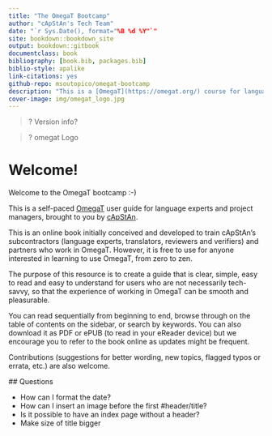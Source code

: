 ```yaml
---
title: "The OmegaT Bootcamp"
author: "cApStAn's Tech Team"
date: "`r Sys.Date(), format="%B %d %Y"`"
site: bookdown::bookdown_site
output: bookdown::gitbook
documentclass: book
bibliography: [book.bib, packages.bib]
biblio-style: apalike
link-citations: yes
github-repo: msoutopico/omegat-bootcamp
description: "This is a [OmegaT](https://omegat.org/) course for language experts and project managers written using the bookdown package to write a book. The output format for this example is bookdown::gitbook."
cover-image: img/omegat_logo.jpg
---
```


>? Version info?

>? omegat Logo

# Welcome! {-}

Welcome to the OmegaT bootcamp :-)

[//]: # ![](img/omegat_logo.jpg)

This is a self-paced [OmegaT](https://omegat.org/) user guide for language experts and project managers, brought to you by [cApStAn](https://www.capstan.be).

This is an online book initially conceived and developed to train cApStAn's subcontractors (language experts, translators, reviewers and verifiers) and partners who work in OmegaT. However, it is free to use for anyone interested in learning to use OmegaT, from zero to zen.

The purpose of this resource is to create a guide that is clear, simple, easy to read and easy to understand for users who are not necessarily tech-savvy, so that the experience of working in OmegaT can be smooth and pleasurable.

You can read sequentially from beginning to end, browse through on the table of contents on the sidebar, or search by keywords. You can also download it as PDF or ePUB (to read in your eReader device) but we encourage you to refer to the book online as updates might be frequent.

Contributions (suggestions for better wording, new topics, flagged typos or errata, etc.) are also welcome.

## Questions

* How can I format the date?
* How can I insert an image before the first #header/title?
* Is it possible to have an index page without a header?
* Make size of title bigger
